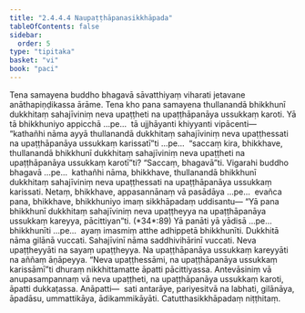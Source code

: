 ```yaml
---
title: "2.4.4.4 Naupaṭṭhāpanasikkhāpada"
tableOfContents: false
sidebar:
  order: 5
type: "tipitaka"
basket: "vi"
book: "paci"
---
```



<DynamicBreadcrumb />

<Division number="946" book="paci">

<Paragraph number="2912" book="paci">
Tena samayena buddho bhagavā sāvatthiyaṃ viharati jetavane anāthapiṇḍikassa ārāme. Tena kho pana samayena thullanandā bhikkhunī dukkhitaṃ sahajīviniṃ neva upaṭṭheti na upaṭṭhāpanāya ussukkaṃ karoti.
</Paragraph>

<Paragraph number="2913" book="paci">
Yā tā bhikkhuniyo appicchā …pe…  tā ujjhāyanti khiyyanti vipācenti—  “kathañhi nāma ayyā thullanandā dukkhitaṃ sahajīviniṃ neva upaṭṭhessati na upaṭṭhāpanāya ussukkaṃ karissatī”ti …pe…  “saccaṃ kira, bhikkhave, thullanandā bhikkhunī dukkhitaṃ sahajīviniṃ neva upaṭṭheti na upaṭṭhāpanāya ussukkaṃ karotī”ti? “Saccaṃ, bhagavā”ti. Vigarahi buddho bhagavā …pe…  kathañhi nāma, bhikkhave, thullanandā bhikkhunī dukkhitaṃ sahajīviniṃ neva upaṭṭhessati na upaṭṭhāpanāya ussukkaṃ karissati. Netaṃ, bhikkhave, appasannānaṃ vā pasādāya …pe…  evañca pana, bhikkhave, bhikkhuniyo imaṃ sikkhāpadaṃ uddisantu—
</Paragraph>

</Division>
<Division number="947" book="paci">

<Paragraph number="2914" book="paci">
<Emphasis>“Yā pana bhikkhunī dukkhitaṃ sahajīviniṃ neva upaṭṭheyya na upaṭṭhāpanāya ussukkaṃ kareyya, pācittiyan”</Emphasis>ti. (*34*:<Emphasis>89</Emphasis>)
</Paragraph>

</Division>
<Division number="948" book="paci">

<Paragraph number="2915" book="paci">
<Emphasis>Yā panā</Emphasis>ti yā yādisā …pe…  <Emphasis>bhikkhunī</Emphasis>ti …pe…  ayaṃ imasmiṃ atthe adhippetā bhikkhunīti.
</Paragraph>

<Paragraph number="2916" book="paci">
<Emphasis>Dukkhitā</Emphasis> nāma gilānā vuccati.
</Paragraph>

<Paragraph number="2917" book="paci">
<Emphasis>Sahajīvinī</Emphasis> nāma saddhivihārinī vuccati.
</Paragraph>

<Paragraph number="2918" book="paci">
<Emphasis>Neva upaṭṭheyyā</Emphasis>ti na sayaṃ upaṭṭheyya.
</Paragraph>

<Paragraph number="2919" book="paci">
<Emphasis>Na upaṭṭhāpanāya ussukkaṃ kareyyā</Emphasis>ti na aññaṃ āṇāpeyya.
</Paragraph>

<Paragraph number="2920" book="paci">
“Neva upaṭṭhessāmi, na upaṭṭhāpanāya ussukkaṃ karissāmī”ti dhuraṃ nikkhittamatte āpatti pācittiyassa. Antevāsiniṃ vā anupasampannaṃ vā neva upaṭṭheti, na upaṭṭhāpanāya ussukkaṃ karoti, āpatti dukkaṭassa.
</Paragraph>

</Division>
<Division number="949" book="paci">

<Paragraph number="2921" book="paci">
Anāpatti—  sati antarāye, pariyesitvā na labhati, gilānāya, āpadāsu, ummattikāya, ādikammikāyāti.

</Paragraph>
</Division>

<Paragraph number="2922" type="center" book="paci">
Catutthasikkhāpadaṃ niṭṭhitaṃ.
</Paragraph>